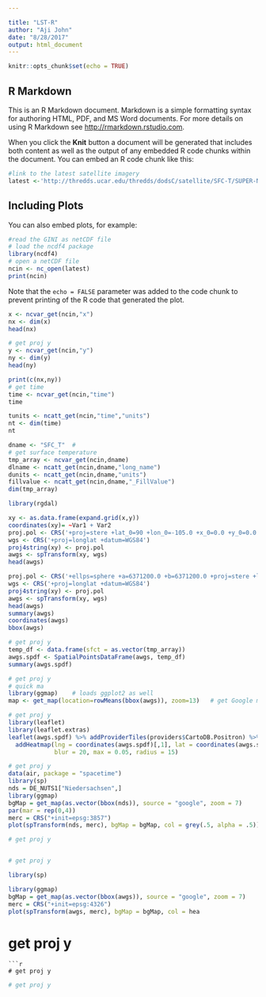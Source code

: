 ```yaml
---

title: "LST-R"
author: "Aji John"
date: "8/28/2017"
output: html_document
---
```


```r
knitr::opts_chunk$set(echo = TRUE)
```

## R Markdown

This is an R Markdown document. Markdown is a simple formatting syntax for authoring HTML, PDF, and MS Word documents. For more details on using R Markdown see <http://rmarkdown.rstudio.com>.

When you click the **Knit** button a document will be generated that includes both content as well as the output of any embedded R code chunks within the document. You can embed an R code chunk like this:

```r
#link to the latest satellite imagery
latest <-'http://thredds.ucar.edu/thredds/dodsC/satellite/SFC-T/SUPER-NATIONAL_1km/current/SUPER-NATIONAL_1km_SFC-T_20170825_1900.gini'

```

## Including Plots

You can also embed plots, for example:

```r
#read the GINI as netCDF file
# load the ncdf4 package
library(ncdf4)
# open a netCDF file
ncin <- nc_open(latest)
print(ncin)
```

Note that the `echo = FALSE` parameter was added to the code chunk to prevent printing of the R code that generated the plot.

```r

x <- ncvar_get(ncin,"x")
nx <- dim(x)
head(nx)
```

```r
# get proj y
y <- ncvar_get(ncin,"y")
ny <- dim(y)
head(ny)
```

```r
print(c(nx,ny))
# get time
time <- ncvar_get(ncin,"time")
time

tunits <- ncatt_get(ncin,"time","units")
nt <- dim(time)
nt
```

```r
dname <- "SFC_T"  # 
# get surface temperature
tmp_array <- ncvar_get(ncin,dname)
dlname <- ncatt_get(ncin,dname,"long_name")
dunits <- ncatt_get(ncin,dname,"units")
fillvalue <- ncatt_get(ncin,dname,"_FillValue")
dim(tmp_array)
```

```r
library(rgdal)

xy <- as.data.frame(expand.grid(x,y))
coordinates(xy)= ~Var1 + Var2
proj.pol <- CRS('+proj=stere +lat_0=90 +lon_0=-105.0 +x_0=0.0 +y_0=0.0')
wgs <- CRS('+proj=longlat +datum=WGS84')
proj4string(xy) <- proj.pol
awgs <- spTransform(xy, wgs)
head(awgs)
```

```r
proj.pol <- CRS('+ellps=sphere +a=6371200.0 +b=6371200.0 +proj=stere +lat_0=90 +lon_0=-105.0 +x_0=0.0 +y_0=0.0 +no_defs')
wgs <- CRS('+proj=longlat +datum=WGS84')
proj4string(xy) <- proj.pol
awgs <- spTransform(xy, wgs)
head(awgs)
summary(awgs)
coordinates(awgs)
bbox(awgs)
```
```r
# get proj y
temp_df <- data.frame(sfct = as.vector(tmp_array))
awgs.spdf <- SpatialPointsDataFrame(awgs, temp_df)
summary(awgs.spdf)
```

```r
# get proj y
# quick ma
library(ggmap)    # loads ggplot2 as well
map <- get_map(location=rowMeans(bbox(awgs)), zoom=13)   # get Google map

```
```r
# get proj y
library(leaflet)
library(leaflet.extras)
leaflet(awgs.spdf) %>% addProviderTiles(providers$CartoDB.Positron) %>%
  addHeatmap(lng = coordinates(awgs.spdf)[,1], lat = coordinates(awgs.spdf)[,2], intensity = ~awgs.spdf@data$sfct,
             blur = 20, max = 0.05, radius = 15)
```
```r
# get proj y
data(air, package = "spacetime")
library(sp)
nds = DE_NUTS1["Niedersachsen",]
library(ggmap)
bgMap = get_map(as.vector(bbox(nds)), source = "google", zoom = 7)
par(mar = rep(0,4))
merc = CRS("+init=epsg:3857")
plot(spTransform(nds, merc), bgMap = bgMap, col = grey(.5, alpha = .5))
```
```r
# get proj y


# get proj y

library(sp)

library(ggmap)
bgMap = get_map(as.vector(bbox(awgs)), source = "google", zoom = 7)
merc = CRS("+init=epsg:4326")
plot(spTransform(awgs, merc), bgMap = bgMap, col = hea

```
# get proj y

```
```r
# get proj y

```
```r
# get proj y

```
